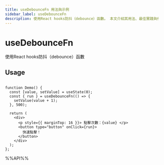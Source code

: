 ```yaml
---
title: useDebounceFn 用法與示例
sidebar_label: useDebounceFn
description: 使用React hooks防抖（debounce）函數。 本文介紹其用法、最佳實踐與代碼示例。
---
```

# useDebounceFn

使用React hooks防抖（debounce）函數

## Usage

```tsx live

function Demo() {
  const [value, setValue] = useState(0);
  const { run } = useDebounceFn(() => {
    setValue(value + 1);
  }, 500);

  return (
    <div>
      <p style={{ marginTop: 16 }}> 點擊次數：{value} </p>
      <button type="button" onClick={run}>
        快速點擊！
      </button>
    </div>
  );
};

```

%%API%%